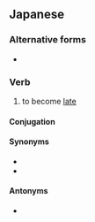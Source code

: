 ==Japanese==
{{ja-kanjitab|遅}}
{{ja-see-also|遅れ}}

===Alternative forms===
* {{l|ja|後れる}}

===Verb===
{{ja-verb|おくれる|type=2|tr=intrans}}

# to become [[late]]

====Conjugation====
{{ja-ichi|遅れ|おくれ|okure}}

====Synonyms====
* {{ja-r|遅刻|ちこく}}
* {{ja-r|遅い|おそい}}

====Antonyms====
* {{l|ja|早まる}}